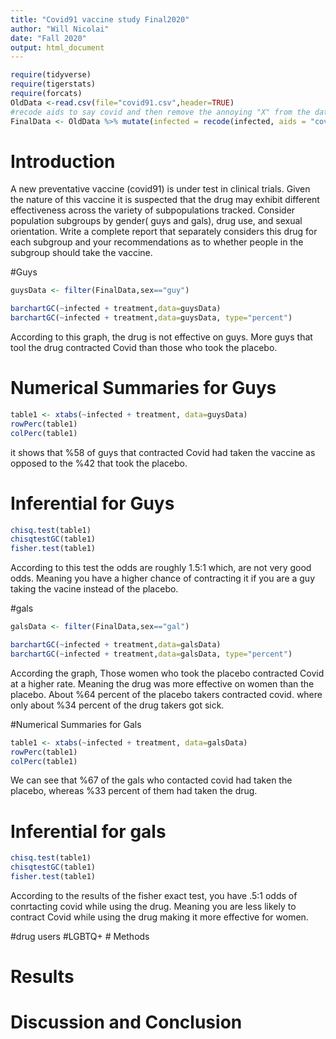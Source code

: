 ```yaml
---
title: "Covid91 vaccine study Final2020"
author: "Will Nicolai"
date: "Fall 2020"
output: html_document
---
```


```r
require(tidyverse)
require(tigerstats)
require(forcats)
OldData <-read.csv(file="covid91.csv",header=TRUE)
#recode aids to say covid and then remove the annoying "X" from the dataframe
FinalData <- OldData %>% mutate(infected = recode(infected, aids = "covid", none = "OK" )) %>% select(-one_of("X"))
```

# Introduction

<!--In this section you explain what you are trying to show.  Where did the data come from?  What is the research or other question you are trying to answer?.  If you skimp in this section expect to be marked down in your grade. Paint a picture of the project a couple of paragraphs is expected!-->

A new  preventative vaccine (covid91) is under test in clinical trials. Given the nature of this vaccine it is suspected that the drug may exhibit different effectiveness across the variety of subpopulations tracked. Consider population subgroups by gender( guys and gals), drug use, and sexual orientation. Write a complete report that separately considers this drug for each subgroup and your recommendations as to whether people in the subgroup should take the vaccine.

#Guys

```r
guysData <- filter(FinalData,sex=="guy")
``` 
```r
barchartGC(~infected + treatment,data=guysData)
barchartGC(~infected + treatment,data=guysData, type="percent")
```
According to this graph, the drug is not effective on guys. More guys that tool the drug contracted Covid than those who took the placebo.

# Numerical Summaries for Guys 

```r
table1 <- xtabs(~infected + treatment, data=guysData)
rowPerc(table1)
colPerc(table1)
```
it shows that %58 of guys that contracted Covid had taken the vaccine as opposed to the %42 that took the placebo. 

# Inferential for Guys

```r
chisq.test(table1)
chisqtestGC(table1)
fisher.test(table1)
```
According to this test the odds are roughly 1.5:1 which, are not very good odds. Meaning you have a higher chance of contracting it if you are a guy taking the vacine instead of the placebo. 

#gals

```r
galsData <- filter(FinalData,sex=="gal")
```
```r
barchartGC(~infected + treatment,data=galsData)
barchartGC(~infected + treatment,data=galsData, type="percent")
```
According the graph, Those women who took the placebo contracted Covid at a higher rate. Meaning the drug was more effective on women than the placebo. About %64 percent of the placebo takers contracted covid.  where only about %34 percent of the drug takers got sick.

#Numerical Summaries for Gals 

```r
table1 <- xtabs(~infected + treatment, data=galsData)
rowPerc(table1)
colPerc(table1)
```
We can see that %67 of the gals who contacted covid had taken the placebo, whereas %33 percent of them had taken the drug. 

# Inferential for gals

```r
chisq.test(table1)
chisqtestGC(table1)
fisher.test(table1)
```
According to the results of the fisher exact test, you have  .5:1 odds of conrtacting covid while using the drug. Meaning you are less likely to contract Covid while using the drug making it more effective for women. 


#drug users
#LGBTQ+
# Methods

<!--Decide on your methods:  use "variable analysis" or other appropriate descriptors.  Make sure to choose at least one graphical method and at least one numerical method. Discuss what data manipulations may be needed for example subsetting or other binning procedures and what sort of graphical displays and inferential tools will be used!-->

# Results

<!--Divide this section into two sub-sections:  One for your descriptive  results and one for your inferential results.!-->



# Discussion and Conclusion

<!--Discussion and conclusion here.  If you found a relationship be sure to consider whether the relationship occurs because one of the variavbles causes the other, or whether they perhasps are related for some other reason.  Watch the chapter 6 videos from the GeorgeTown videos collection.!-->

